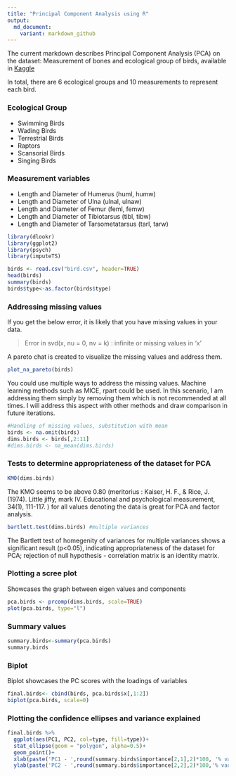 ```yaml
---
title: "Principal Component Analysis using R"
output:
  md_document:
    variant: markdown_github
---
```


The current markdown describes Principal Component Analysis (PCA) on the dataset: Measurement of bones and ecological group of birds, available in [Kaggle](https://www.kaggle.com/zhangjuefei/birds-bones-and-living-habits)

In total, there are 6 ecological groups and 10 measurements to represent each bird.

### Ecological Group
* Swimming Birds
* Wading Birds
* Terrestrial Birds
* Raptors
* Scansorial Birds
* Singing Birds


### Measurement variables
* Length and Diameter of Humerus (huml, humw)
* Length and Diameter of Ulna (ulnal, ulnaw)
* Length and Diameter of Femur (feml, femw)
* Length and Diameter of Tibiotarsus (tibl, tibw)
* Length and Diameter of Tarsometatarsus (tarl, tarw)
        

```r
library(dlookr)
library(ggplot2)
library(psych)
library(imputeTS)
```


```r
birds <- read.csv("bird.csv", header=TRUE)
head(birds)
summary(birds)
birds$type<-as.factor(birds$type)
```
### Addressing missing values 

If you get the below error, it is likely that you have missing values in your data. 

> Error in svd(x, nu = 0, nv = k) : infinite or missing values in 'x'

A pareto chat is created to visualize the missing values and address them.

```r
plot_na_pareto(birds)
```

You could use multiple ways to address the missing values. Machine learning methods such as MICE, rpart could be used. In this scenario, I am addressing them simply by removing them which is not recommended at all times. I will address this aspect with other methods and draw comparison in future iterations.
```r
#Handling of missing values, substitution with mean
birds <- na.omit(birds)
dims.birds <- birds[,2:11]
#dims.birds <- na_mean(dims.birds)
```

### Tests to determine appropriateness of the dataset for PCA

```r
KMO(dims.birds)
```

The KMO seems to be above 0.80 (meritorius : Kaiser, H. F., & Rice, J. (1974). Little jiffy, mark IV. Educational and psychological measurement, 34(1), 111-117. ) for all values denoting the data is great for PCA and factor analysis. 

```r
bartlett.test(dims.birds) #multiple variances
```
The Bartlett test of homegenity of variances for multiple variances shows a significant result (p<0.05), indicating appropriateness of the dataset for PCA; rejection of null hypothesis - correlation matrix is an identity matrix. 

### Plotting a scree plot

Showcases the graph between eigen values and components
```r
pca.birds <- prcomp(dims.birds, scale=TRUE)
plot(pca.birds, type="l")

```


### Summary values
```r
summary.birds<-summary(pca.birds)
summary.birds

```

### Biplot

Biplot showcases the PC scores with the loadings of variables

```r
final.birds<- cbind(birds, pca.birds$x[,1:2])
biplot(pca.birds, scale=0)
```

### Plotting the confidence ellipses and variance explained

```r
final.birds %>%
  ggplot(aes(PC1, PC2, col=type, fill=type))+
  stat_ellipse(geom = "polygon", alpha=0.5)+
  geom_point()+
  xlab(paste('PC1 - ',round(summary.birds$importance[2,1],2)*100, '% variance explained'))+
  ylab(paste('PC2 - ',round(summary.birds$importance[2,2],2)*100,'% variance explained'))
```


